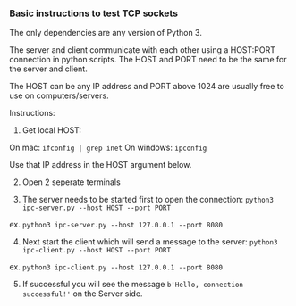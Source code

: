### Basic instructions to test TCP sockets

The only dependencies are any version of Python 3.

The server and client communicate with each other using a HOST:PORT connection in python scripts. The HOST and PORT need to be the same for the server and client. 

The HOST can be any IP address and PORT above 1024 are usually free to use on computers/servers.

Instructions:

1. Get local HOST: 

On mac: `ifconfig | grep inet`
On windows: `ipconfig`

Use that IP address in the HOST argument below.

2. Open 2 seperate terminals

3. The server needs to be started first to open the connection: `python3 ipc-server.py --host HOST --port PORT`

ex. `python3 ipc-server.py --host 127.0.0.1 --port 8080`

4. Next start the client which will send a message to the server: `python3 ipc-client.py --host HOST --port PORT`

ex. `python3 ipc-client.py --host 127.0.0.1 --port 8080`

5. If successful you will see the message `b'Hello, connection successful!'` on the Server side. 